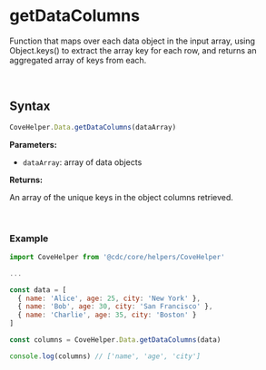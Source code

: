 
<Meta
  title="Helpers/CoveHelper/Data/getDataColumns"
/>

# getDataColumns
Function that maps over each data object in the input array, using Object.keys() to extract the array key for each row, and returns an aggregated array of keys from each.

&nbsp;
## Syntax

```js
CoveHelper.Data.getDataColumns(dataArray)
```

**Parameters:**

- `dataArray`: array of data objects

**Returns:**

An array of the unique keys in the object columns retrieved.

&nbsp;
### Example
```js
import CoveHelper from '@cdc/core/helpers/CoveHelper'

...

const data = [
  { name: 'Alice', age: 25, city: 'New York' },
  { name: 'Bob', age: 30, city: 'San Francisco' },
  { name: 'Charlie', age: 35, city: 'Boston' }
]

const columns = CoveHelper.Data.getDataColumns(data)

console.log(columns) // ['name', 'age', 'city']
```

